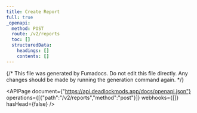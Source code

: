 ---
title: Create Report
full: true
_openapi:
  method: POST
  route: /v2/reports
  toc: []
  structuredData:
    headings: []
    contents: []
---

{/* This file was generated by Fumadocs. Do not edit this file directly. Any changes should be made by running the generation command again. */}

<APIPage document={"https://api.deadlockmods.app/docs/openapi.json"} operations={[{"path":"/v2/reports","method":"post"}]} webhooks={[]} hasHead={false} />
